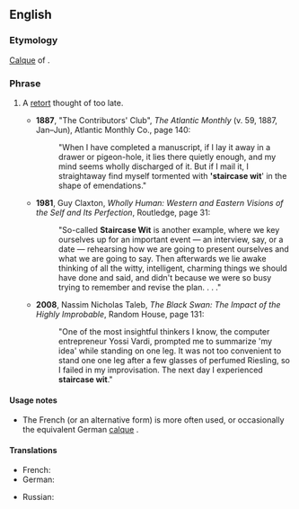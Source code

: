 ==English==

===Etymology===
[[calque|Calque]] of {{etyl|fr}} {{term|l'esprit d'escalier}}.

===Phrase===
{{infl|en|idiom|head=[[staircase]] [[wit]]}}

# {{rare|idiom}} A [[retort]] thought of too late.
#* '''1887''', "The Contributors' Club", ''The Atlantic Monthly'' (v. 59, 1887, Jan&ndash;Jun), Atlantic Monthly Co., page 140:
#*: "When I have completed a manuscript, if I lay it away in a drawer or pigeon-hole, it lies there quietly enough, and my mind seems wholly discharged of it. But if I mail it, I straightaway find myself tormented with ''''staircase wit'''<nowiki></nowiki>' in the shape of emendations."
#* '''1981''', Guy Claxton, ''Wholly Human: Western and Eastern Visions of the Self and Its Perfection'', Routledge, page 31:
#*: "So-called '''Staircase Wit''' is another example, where we key ourselves up for an important event &mdash; an interview, say, or a date &mdash; rehearsing how we are going to present ourselves and what we are going to say.  Then afterwards we lie awake thinking of all the witty, intelligent, charming things we should have done and said, and didn't because we were so busy trying to remember and revise the plan. . . ."
#* '''2008''', Nassim Nicholas Taleb, ''The Black Swan: The Impact of the Highly Improbable'', Random House, page 131:
#*: "One of the most insightful thinkers I know, the computer entrepreneur Yossi Vardi, prompted me to summarize 'my idea' while standing on one leg. It was not too convenient to stand one one leg after a few glasses of perfumed Riesling, so I failed in my improvisation. The next day I experienced '''staircase wit'''."

====Usage notes====
* The French {{term|l'esprit de l'escalier}} (or an alternative form) is more often used, or occasionally the equivalent German [[calque]] {{term|Treppenwitz}}.

====Translations====
{{trans-top|to think of a retort too late}}
* French: {{t-|fr|l'esprit de l'escalier}}
* German: {{t+|de|Treppenwitz|m}}
{{trans-mid}}
* Russian: {{t|ru|задний ум|m|tr=zádnij um|sc=Cyrl}}
{{trans-bottom}}